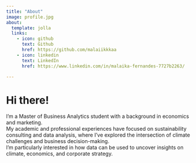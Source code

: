 ```yaml
---
title: "About"
image: profile.jpg
about:
  template: jolla
  links:
    - icon: github
      text: Github
      href: https://github.com/malaiikkkaa
    - icon: linkedin
      text: LinkedIn
      href: https://www.linkedin.com/in/malaika-fernandes-7727b2263/

---
```


# Hi there!

I’m a Master of Business Analytics student with a background in economics and marketing.  
My academic and professional experiences have focused on sustainability consulting and data analysis, where I’ve explored the intersection of climate challenges and business decision-making.  
I’m particularly interested in how data can be used to uncover insights on climate, economics, and corporate strategy.  
